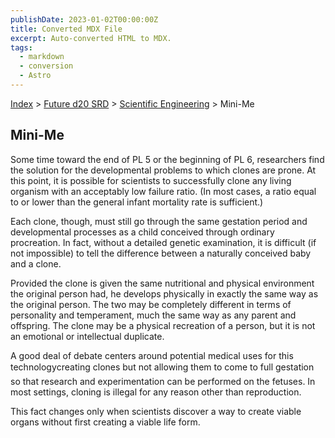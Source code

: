 ```yaml
---
publishDate: 2023-01-02T00:00:00Z
title: Converted MDX File
excerpt: Auto-converted HTML to MDX.
tags:
  - markdown
  - conversion
  - Astro
---
```






[Index](-index) > [Future d20 SRD](future-d20-srd-index) > [Scientific Engineering](future-d20-srd-scientific-engineering-index) > Mini-Me 




## Mini-Me


Some time toward the end of PL 5 or the beginning of PL 6, researchers find the solution for the developmental problems to which clones are prone. At this point, it is possible for scientists to successfully clone any living organism with an acceptably low failure ratio. (In most cases, a ratio equal to or lower than the general infant mortality rate is sufficient.)


Each clone, though, must still go through the same gestation period and developmental processes as a child conceived through ordinary procreation. In fact, without a detailed genetic examination, it is difficult (if not impossible) to tell the difference between a naturally conceived baby and a clone.


Provided the clone is given the same nutritional and physical environment the original person had, he develops physically in exactly the same way as the original person. The two may be completely different in terms of personality and temperament, much the same way as any parent and offspring. The clone may be a physical recreation of a person, but it is not an emotional or intellectual duplicate.


A good deal of debate centers around potential medical uses for this technologycreating clones but not allowing them to come to full gestation so that research and experimentation can be performed on the fetuses. In most settings, cloning is illegal for any reason other than reproduction.


This fact changes only when scientists discover a way to create viable organs without first creating a viable life form.



